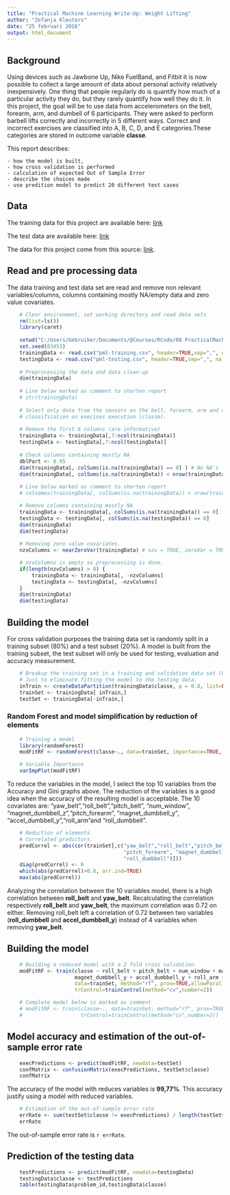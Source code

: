 ```yaml
---
title: "Practical Machine Learning Write-Up: Weight Lifting"
author: "Zefanja Kleuters"
date: "25 februari 2016"
output: html_document
---
```


## Background

Using devices such as Jawbone Up, Nike FuelBand, and Fitbit it is now possible to collect a large amount of data about personal activity relatively inexpensively. One thing that people regularly do is quantify how much of a particular activity they do, but they rarely quantify how well they do it. In this project, the goal will be to use data from accelerometers on the belt, forearm, arm, and dumbell of 6 participants. They were asked to perform barbell lifts correctly and incorrectly in 5 different ways. Correct and incorrect exercises are classified into A, B, C, D, and E categories.These categories are stored in outcome variable **classe**.

This report describes:

    - how the model is built, 
    - how cross validation is performed
    - calculation of expected Out of Sample Error
    - describe the choices made 
    - use predition model to predict 20 different test cases


## Data

The training data for this project are available here: [link](https://d396qusza40orc.cloudfront.net/predmachlearn/pml-training.csv)

The test data are available here: [link](https://d396qusza40orc.cloudfront.net/predmachlearn/pml-testing.csv)

The data for this project come from this source: [link](http://groupware.les.inf.puc-rio.br/har).


## Read and pre processing data

The data training and test data set are read and remove non relevant variables/columns, columns containing mostly NA/empty data and zero value covariates.

```r
    # Clear environment, set working directory and read data sets
    rm(list=ls())
    library(caret)
    
    setwd("C:/Users/Gebruiker/Documents/@Courses/RCode/08 PracticalMachineLearning/PA")
    set.seed(83453)
    trainingData <- read.csv("pml-training.csv", header=TRUE,sep=",", na.strings=c("NA","#DIV/0!",""))
    testingData <- read.csv("pml-testing.csv", header=TRUE,sep=",", na.strings=c("NA","#DIV/0!",""))
    
    # Preprocessing the data and data clean-up
    dim(trainingData)
    
    # Line below marked as comment to shorten report
    # str(trainingData)
    
    # Select only data from the sensors on the belt, forearm, arm and dumbell and 
    # classification on execises execution (classe).
    
    # Remove the first 6 columns (are informative)
    trainingData <- trainingData[,7:ncol(trainingData)]
    testingData <- testingData[,7:ncol(testingData)]
        
    # Check columns containing mostly NA
    dblPart <- 0.95
    dim(trainingData[, colSums(is.na(trainingData)) == 0] ) # No NA's
    dim(trainingData[, colSums(is.na(trainingData)) < nrow(trainingData) * dblPart] ) # 95% NA
    
    # Line below marked as comment to shorten report
    # colnames(trainingData[, colSums(is.na(trainingData)) < nrow(trainingData) * dblPart] )

    # Remove columns containing mostly NA   
    trainingData <- trainingData[, colSums(is.na(trainingData)) == 0]   
    testingData <- testingData[, colSums(is.na(testingData)) == 0]  
    dim(trainingData)
    dim(testingData)
    
    # Removing zero value covariates.
    nzvColumns <- nearZeroVar(trainingData) # nzv = TRUE, zeroVar = TRUE or FALSE

    # nzvColumns is empty so preprocessing is done.
    if(length(nzvColumns) > 0) {
        trainingData <- trainingData[, -nzvColumns]
        testingData <- testingData[, -nzvColumns]
    }
    dim(trainingData)
    dim(testingData)

```
    

## Building the model    
For cross validation purposes the training data set is randomly split in a training subset (80%) and a test subset (20%). A model is built from the training subset, the test subset will only be used for testing, evaluation and accuracy measurement.

```r
    # Breakup the training set in a training and validation data set (80/20). 
    # Just to eliminate fitting the model to the testing data.
    inTrain <- createDataPartition(trainingData$classe, p = 0.8, list=FALSE)
    trainSet <- trainingData[ inTrain,]
    testSet <- trainingData[-inTrain,]


```

### Random Forest and model simplification by reduction of elements
```r
    # Training a model        
    library(randomForest)
    modFitRF <- randomForest(classe~., data=trainSet, importance=TRUE, ntree=100)

    # Variable Importance    
    varImpPlot(modFitRF)

```

To reduce the variables in the model, I select the top 10 variables from the Accuracy and Gini graphs above. The reduction of the variables is a good idea when the accuracy of the resulting model is acceptable. The 10 covariates are: "yaw_belt","roll_belt","pitch_belt", "num_window", "magnet_dumbbell_z","pitch_forearm", "magnet_dumbbell_y", "accel_dumbbell_y","roll_arm"and "roll_dumbbell".

```r
    # Reduction of elements
    # Correlated predictors.
    predCorrel <- abs(cor(trainSet[,c("yaw_belt","roll_belt","pitch_belt", "num_window", "magnet_dumbbell_z",
                                      "pitch_forearm", "magnet_dumbbell_y", "accel_dumbbell_y","roll_arm",
                                      "roll_dumbbell")]))
    diag(predCorrel) <- 0
    which(abs(predCorrel)>0.8, arr.ind=TRUE)
    max(abs(predCorrel))

```
Analyzing the correlation between the 10 variables model, there is a high correlation between **roll_belt** and **yaw_belt**. Recalculating the correlation respectively **roll_belt** and **yaw_belt**, the maximum correlation was 0.72 on either. Removing roll_belt left a correlation of 0.72 between two variables (**roll_dumbbell** and **accel_dumbbell_y**) instead of 4 variables when removing **yaw_belt**.

## Building the model
```r
    # Building a reduced model with a 2 fold cross validation.
    modFitRF <- train(classe ~ roll_belt + pitch_belt + num_window + magnet_dumbbell_z + pitch_forearm +
                      magnet_dumbbell_y + accel_dumbbell_y + roll_arm + roll_dumbbell, 
                      data=trainSet, method="rf", prox=TRUE,allowParallel=TRUE, 
                      trControl=trainControl(method="cv",number=2))

    # Complete model below is marked as comment
    # modFitRF <- train(classe~., data=trainSet, method="rf", prox=TRUE,allowParallel=TRUE,
    #                   trControl=trainControl(method="cv",number=2))

```


## Model accuracy and estimation of the out-of-sample error rate
```r
    
    execPredictions <- predict(modFitRF, newdata=testSet)
    confMatrix <- confusionMatrix(execPredictions, testSet$classe)
    confMatrix
```
The accuracy of the model with reduces variables is **99,77%**. This accuracy justify using a model with reduced variables. 

```r
    # Estimation of the out-of-sample error rate
    errRate <- sum(testSet$classe != execPredictions) / length(testSet$classe)
    errRate
```

The out-of-sample error rate is `r errRate`.
    
## Prediction of the testing data
```r

    testPredictions <- predict(modFitRF, newdata=testingData)
    testingData$classe <- testPredictions
    table(testingData$problem_id,testingData$classe)
```    

